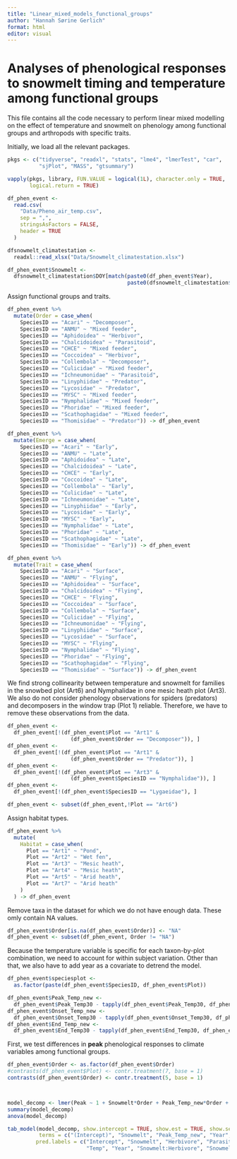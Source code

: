 ```yaml
---
title: "Linear_mixed_models_functional_groups"
author: "Hannah Sørine Gerlich"
format: html
editor: visual
---
```


# Analyses of phenological responses to snowmelt timing and temperature among functional groups

This file contains all the code necessary to perform linear mixed modelling on the effect of temperature and snowmelt on phenology among functional groups and arthropods with specific traits.

Initially, we load all the relevant packages.

```r
pkgs <- c("tidyverse", "readxl", "stats", "lme4", "lmerTest", "car",
          "sjPlot", "MASS", "gtsummary")

vapply(pkgs, library, FUN.VALUE = logical(1L), character.only = TRUE,
       logical.return = TRUE)
```

```r
df_phen_event <-
  read.csv(
    "Data/Pheno_air_temp.csv",
    sep = ",",
    stringsAsFactors = FALSE,
    header = TRUE
  )

dfsnowmelt_climatestation <-
  readxl::read_xlsx("Data/Snowmelt_climatestation.xlsx")

df_phen_event$Snowmelt <-
  dfsnowmelt_climatestation$DOY[match(paste0(df_phen_event$Year),
                                      paste0(dfsnowmelt_climatestation$Year))]
```

Assign functional groups and traits.

```r
df_phen_event %>%
  mutate(Order = case_when(
    SpeciesID == "Acari" ~ "Decomposer",
    SpeciesID == "ANMU" ~ "Mixed feeder",
    SpeciesID == "Aphidoidea" ~ "Herbivor",
    SpeciesID == "Chalcidoidea" ~ "Parasitoid",
    SpeciesID == "CHCE" ~ "Mixed feeder",
    SpeciesID == "Coccoidea" ~ "Herbivor",
    SpeciesID == "Collembola" ~ "Decomposer",
    SpeciesID == "Culicidae" ~ "Mixed feeder",
    SpeciesID == "Ichneumonidae" ~ "Parasitoid",
    SpeciesID == "Linyphiidae" ~ "Predator",
    SpeciesID == "Lycosidae" ~ "Predator",
    SpeciesID == "MYSC" ~ "Mixed feeder",
    SpeciesID == "Nymphalidae" ~ "Mixed feeder",
    SpeciesID == "Phoridae" ~ "Mixed feeder",
    SpeciesID == "Scathophagidae" ~ "Mixed feeder",
    SpeciesID == "Thomisidae" ~ "Predator")) -> df_phen_event

df_phen_event %>%
  mutate(Emerge = case_when(
    SpeciesID == "Acari" ~ "Early",
    SpeciesID == "ANMU" ~ "Late",
    SpeciesID == "Aphidoidea" ~ "Late",
    SpeciesID == "Chalcidoidea" ~ "Late",
    SpeciesID == "CHCE" ~ "Early",
    SpeciesID == "Coccoidea" ~ "Late",
    SpeciesID == "Collembola" ~ "Early",
    SpeciesID == "Culicidae" ~ "Late",
    SpeciesID == "Ichneumonidae" ~ "Late",
    SpeciesID == "Linyphiidae" ~ "Early",
    SpeciesID == "Lycosidae" ~ "Early",
    SpeciesID == "MYSC" ~ "Early",
    SpeciesID == "Nymphalidae" ~ "Late",
    SpeciesID == "Phoridae" ~ "Late",
    SpeciesID == "Scathophagidae" ~ "Late",
    SpeciesID == "Thomisidae" ~ "Early")) -> df_phen_event

df_phen_event %>%
  mutate(Trait = case_when(
    SpeciesID == "Acari" ~ "Surface",
    SpeciesID == "ANMU" ~ "Flying",
    SpeciesID == "Aphidoidea" ~ "Surface",
    SpeciesID == "Chalcidoidea" ~ "Flying",
    SpeciesID == "CHCE" ~ "Flying",
    SpeciesID == "Coccoidea" ~ "Surface",
    SpeciesID == "Collembola" ~ "Surface",
    SpeciesID == "Culicidae" ~ "Flying",
    SpeciesID == "Ichneumonidae" ~ "Flying",
    SpeciesID == "Linyphiidae" ~ "Surface",
    SpeciesID == "Lycosidae" ~ "Surface",
    SpeciesID == "MYSC" ~ "Flying",
    SpeciesID == "Nymphalidae" ~ "Flying",
    SpeciesID == "Phoridae" ~ "Flying",
    SpeciesID == "Scathophagidae" ~ "Flying",
    SpeciesID == "Thomisidae" ~ "Surface")) -> df_phen_event
```

We find strong collinearity between temperature and snowmelt for families in the snowbed plot (Art6) and Nymphalidae in one mesic heath plot (Art3). We also do not consider phenology observations for spiders (predators) and decomposers in the window trap (Plot 1) reliable. Therefore, we have to remove these observations from the data.

```r
df_phen_event <-
  df_phen_event[!(df_phen_event$Plot == "Art1" &
                    (df_phen_event$Order == "Decomposer")), ]
df_phen_event <-
  df_phen_event[!(df_phen_event$Plot == "Art1" &
                    (df_phen_event$Order == "Predator")), ]
df_phen_event <-
  df_phen_event[!(df_phen_event$Plot == "Art3" &
                    (df_phen_event$SpeciesID == "Nymphalidae")), ]
df_phen_event <-
  df_phen_event[!(df_phen_event$SpeciesID == "Lygaeidae"), ]

df_phen_event <- subset(df_phen_event,!Plot == "Art6")
```

Assign habitat types.

```r
df_phen_event %>%
  mutate(
    Habitat = case_when(
      Plot == "Art1" ~ "Pond",
      Plot == "Art2" ~ "Wet fen",
      Plot == "Art3" ~ "Mesic heath",
      Plot == "Art4" ~ "Mesic heath",
      Plot == "Art5" ~ "Arid heath",
      Plot == "Art7" ~ "Arid heath"
    )
  ) -> df_phen_event
```

Remove taxa in the dataset for which we do not have enough data. These omly contain NA values.

```r
df_phen_event$Order[is.na(df_phen_event$Order)] <- "NA"
df_phen_event <- subset(df_phen_event, Order != "NA")
```

Because the temperature variable is specific for each taxon-by-plot combination, we need to account for within subject variation. Other than that, we also have to add year as a covariate to detrend the model.

```r
df_phen_event$speciesplot <-
  as.factor(paste(df_phen_event$SpeciesID, df_phen_event$Plot))

df_phen_event$Peak_Temp_new <-
  df_phen_event$Peak_Temp30 - tapply(df_phen_event$Peak_Temp30, df_phen_event$speciesplot, mean)[df_phen_event$speciesplot]
df_phen_event$Onset_Temp_new <-
  df_phen_event$Onset_Temp30 - tapply(df_phen_event$Onset_Temp30, df_phen_event$speciesplot, mean)[df_phen_event$speciesplot]
df_phen_event$End_Temp_new <-
  df_phen_event$End_Temp30 - tapply(df_phen_event$End_Temp30, df_phen_event$speciesplot, mean)[df_phen_event$speciesplot]
```

First, we test differences in **peak** phenological responses to climate variables among functional groups.

```r
df_phen_event$Order <- as.factor(df_phen_event$Order)
#contrasts(df_phen_event$Plot) <- contr.treatment(7, base = 1)
contrasts(df_phen_event$Order) <- contr.treatment(5, base = 1)



model_decomp <- lmer(Peak ~ 1 + Snowmelt*Order + Peak_Temp_new*Order + Year + (1 | Year) + (1 | SpeciesID:Plot) + (1 + Snowmelt + Peak_Temp_new | SpeciesID:Plot), data=df_phen_event)
summary(model_decomp)
anova(model_decomp)

tab_model(model_decomp, show.intercept = TRUE, show.est = TRUE, show.se = TRUE, show.p = TRUE, show.stat = TRUE, show.ci = FALSE,
          terms = c("(Intercept)", "Snowmelt", "Peak_Temp_new", "Year", "Order2", "Order3", "Order4", "Order5", "Snowmelt:Order2",  "Snowmelt:Order3",  "Snowmelt:Order4", "Snowmelt:Order5", "Order2:Peak_Temp_new",  "Order3:Peak_Temp_new",  "Order4:Peak_Temp_new", "Order5:Peak_Temp_new"),
         pred.labels = c("Intercept", "Snowmelt", "Herbivore", "Parasitoid", "Mixed feeder", "Predator",
                         "Temp", "Year", "Snowmelt:Herbivore", "Snowmelt:Parasitoid", "Snowmelt:Mixed feeder", "Snowmelt:Predator", "Temp:Herbivore", "Temp:Parasitoid", "Temp:Mixed feeder", "Temp:Predator"), title = "Peak ~ Snowmelt*Group + Temp*Group + Year + (1 | Year) + (1 | Taxa:Plot) + (1 + Temp + Snowmelt | Taxa:Plot)", dv.labels = "Compared group: Decomposer", string.est = "Coeff", string.se = "SE", string.stat = "t", string.p = "P-Value")
```
